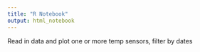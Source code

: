 ```yaml
---
title: "R Notebook"
output: html_notebook
---
```

Read in data and plot one or more temp sensors, filter by dates
```r

```

